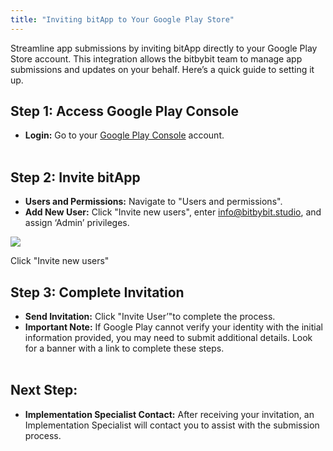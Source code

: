 ```yaml
---
title: "Inviting bitApp to Your Google Play Store"
---
```


Streamline app submissions by inviting bitApp directly to your Google Play Store account. This integration allows the bitbybit team to manage app submissions and updates on your behalf. Here’s a quick guide to setting it up.

## Step 1: Access Google Play Console

- **Login:** Go to your [Google Play Console](https://play.google.com/console) account.\
  ‍

## Step 2: Invite bitApp

- **Users and Permissions:** Navigate to "Users and permissions".
- **Add New User:** Click "Invite new users", enter [info@bitbybit.studio](mailto:info@bitbybit.studio), and assign ‘Admin’ privileges.

![](https://cdn.prod.website-files.com/659655f5b20d395a5c69efcf/66bafd1bc1416c649e8bcba2_AD_4nXc7xGTK09JD0Bekzbz-LLON6rMiPRXV21IxRAVJ_22z8kolIHwvqG4etSluKIQ5ALcqKoCnXiCi9Pv6Xaric4Uort3NdaXp8fouQVaRppc0wM3QTXeNTsgGsxpGwjyIjsuMbPt1ompEFcS4Okp7nKc78ddC.png)

Click "Invite new users"

## Step 3: Complete Invitation

- **Send Invitation:** Click "Invite User’"to complete the process.
- **Important Note:** If Google Play cannot verify your identity with the initial information provided, you may need to submit additional details. Look for a banner with a link to complete these steps.\
  ‍

## Next Step:

- **Implementation Specialist Contact:** After receiving your invitation, an Implementation Specialist will contact you to assist with the submission process.